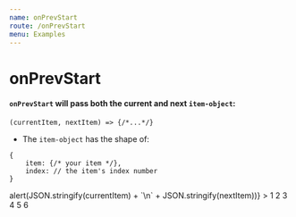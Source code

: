 ```yaml
---
name: onPrevStart
route: /onPrevStart
menu: Examples
---
```



# onPrevStart
#### `onPrevStart` will pass both the __current__ and __next__ `item-object`:  
```
(currentItem, nextItem) => {/*...*/}
```
- The `item-object` has the shape of:
```
{
    item: {/* your item */},
    index: // the item's index number 
}
```


<Playground >
    <Carousel
        initialActiveIndex={3}
        itemsToShow={2}
        onPrevStart={(currentItem,nextItem) => alert(JSON.stringify(currentItem) + `\n` + JSON.stringify(nextItem))}
    >
    <Item someProp="cool1">1</Item>
    <Item someProp="cool2">2</Item>
    <Item someProp="cool3">3</Item>
    <Item someProp="cool4">4</Item>
    <Item someProp="cool5">5</Item>
    <Item someProp="cool6">6</Item>
    </Carousel>
</Playground>